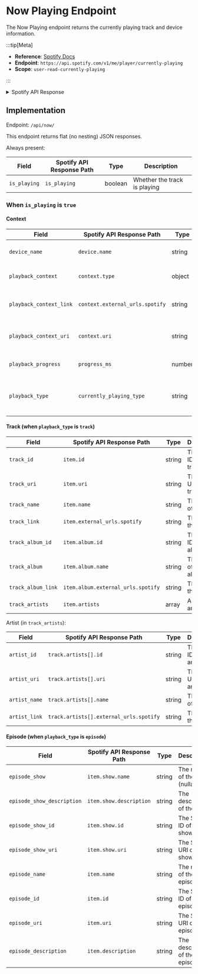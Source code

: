 # Now Playing Endpoint

The Now Playing endpoint returns the currently playing track and device information.

:::tip[Meta]

- **Reference**: [Spotify Docs](https://developer.spotify.com/documentation/web-api/reference/get-the-users-currently-playing-track)
- **Endpoint**: `https://api.spotify.com/v1/me/player/currently-playing`
- **Scope**: `user-read-currently-playing`

:::


<details>
  <summary>Spotify API Response</summary>

  ```json
  {
    "device": {
      "id": "string",
      "is_active": false,
      "is_private_session": false,
      "is_restricted": false,
      "name": "Kitchen speaker",
      "type": "computer",
      "volume_percent": 59,
      "supports_volume": false
    },
    "repeat_state": "string",
    "shuffle_state": false,
    "context": {
      "type": "string",
      "href": "string",
      "external_urls": {
        "spotify": "string"
      },
      "uri": "string"
    },
    "timestamp": 0,
    "progress_ms": 0,
    "is_playing": false,
    "item": {
      "album": {
        "album_type": "compilation",
        "total_tracks": 9,
        "available_markets": [
          "CA",
          "BR",
          "IT"
        ],
        "external_urls": {
          "spotify": "string"
        },
        "href": "string",
        "id": "2up3OPMp9Tb4dAKM2erWXQ",
        "images": [
          {
            "url": "https://i.scdn.co/image/ab67616d00001e02ff9ca10b55ce82ae553c8228",
            "height": 300,
            "width": 300
          }
        ],
        "name": "string",
        "release_date": "1981-12",
        "release_date_precision": "year",
        "restrictions": {
          "reason": "market"
        },
        "type": "album",
        "uri": "spotify:album:2up3OPMp9Tb4dAKM2erWXQ",
        "artists": [
          {
            "external_urls": {
              "spotify": "string"
            },
            "href": "string",
            "id": "string",
            "name": "string",
            "type": "artist",
            "uri": "string"
          }
        ]
      },
      "artists": [
        {
          "external_urls": {
            "spotify": "string"
          },
          "href": "string",
          "id": "string",
          "name": "string",
          "type": "artist",
          "uri": "string"
        }
      ],
      "available_markets": [
        "string"
      ],
      "disc_number": 0,
      "duration_ms": 0,
      "explicit": false,
      "external_ids": {
        "isrc": "string",
        "ean": "string",
        "upc": "string"
      },
      "external_urls": {
        "spotify": "string"
      },
      "href": "string",
      "id": "string",
      "is_playable": false,
      "linked_from": {},
      "restrictions": {
        "reason": "string"
      },
      "name": "string",
      "popularity": 0,
      "preview_url": "string",
      "track_number": 0,
      "type": "track",
      "uri": "string",
      "is_local": false
    },
    "currently_playing_type": "string",
    "actions": {
      "interrupting_playback": false,
      "pausing": false,
      "resuming": false,
      "seeking": false,
      "skipping_next": false,
      "skipping_prev": false,
      "toggling_repeat_context": false,
      "toggling_shuffle": false,
      "toggling_repeat_track": false,
      "transferring_playback": false
    }
  }
  ```

</details>

## Implementation

Endpoint: `/api/now/`

This endpoint returns flat (no nesting) JSON responses.

Always present:

| Field | Spotify API Response Path | Type | Description |
| ---   | ---                       | ---  | ---         |
| `is_playing` | `is_playing` | boolean | Whether the track is playing |

### When `is_playing` is `true`

#### Context

| Field | Spotify API Response Path | Type | Description |
| ---   | ---                       | ---  | ---         |
| `device_name` | `device.name` | string | The name of the device |
| `playback_context` | `context.type` | object | The context of the playback |
| `playback_context_link` | `context.external_urls.spotify` | string | The link to the playback context |
| `playback_context_uri` | `context.uri` | string | The Spotify URI of the playback context |
| `playback_progress` | `progress_ms` | number | The progress in milliseconds |
| `playback_type` | `currently_playing_type` | string | The type of playback (`track`, `episode`, `ad`, or `unknown`) |

#### Track (when `playback_type` is `track`)

| Field | Spotify API Response Path | Type | Description |
| ---   | ---                       | ---  | ---         |
| `track_id` | `item.id` | string | The Spotify ID of the track |
| `track_uri` | `item.uri` | string | The Spotify URI of the track |
| `track_name` | `item.name` | string | The name of the track |
| `track_link` | `item.external_urls.spotify` | string | The link to the track |
| `track_album_id` | `item.album.id` | string | The Spotify ID of the album |
| `track_album` | `item.album.name` | string | The name of the album |
| `track_album_link` | `item.album.external_urls.spotify` | string | The link to the album |
| `track_artists` | `item.artists` | array | An array of artists |

Artist (in `track_artists`):

| Field | Spotify API Response Path | Type | Description |
| ---   | ---                       | ---  | ---         |
| `artist_id` | `track.artists[].id` | string | The Spotify ID of the artist |
| `artist_uri` | `track.artists[].uri` | string | The Spotify URI of the artist |
| `artist_name` | `track.artists[].name` | string | The name of the artist |
| `artist_link` | `track.artists[].external_urls.spotify` | string | The link to the artist |

#### Episode (when `playback_type` is `episode`)

| Field | Spotify API Response Path | Type | Description |
| ---   | ---                       | ---  | ---         |
| `episode_show` | `item.show.name` | string | The name of the show (nullable) |
| `episode_show_description` | `item.show.description` | string | The description of the show |
| `episode_show_id` | `item.show.id` | string | The Spotify ID of the show |
| `episode_show_uri` | `item.show.uri` | string | The Spotify URI of the show  |
| `episode_name` | `item.name` | string | The name of the episode |
| `episode_id` | `item.id` | string | The Spotify ID of the episode |
| `episode_uri` | `item.uri` | string | The Spotify URI of the episode |
| `episode_description` | `item.description` | string | The description of the episode |
